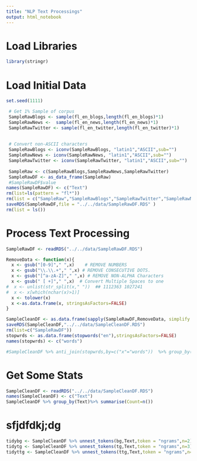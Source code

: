```yaml
---
title: "NLP Text Processings"
output: html_notebook
---
```


# Load Libraries
```r
library(stringr)
```


# Load Initial Data
```r
set.seed(1111)  

 # Get 1% Sample of corpus
 SampleRawBlogs <- sample(fl_en_blogs,length(fl_en_blogs)*1)
 SampleRawNews <-  sample(fl_en_news,length(fl_en_news)*1)
 SampleRawTwitter <- sample(fl_en_twitter,length(fl_en_twitter)*1)
 
 
 # Convert non-ASCII characters
 SampleRawBlogs <- iconv(SampleRawBlogs, "latin1","ASCII",sub="")
 SampleRawNews <- iconv(SampleRawNews, "latin1","ASCII",sub="")
 SampleRawTwitter <- iconv(SampleRawTwitter, "latin1","ASCII",sub="")
 
 SampleRaw <- c(SampleRawBlogs,SampleRawNews,SampleRawTwitter)
 SampleRawDF <- as_data_frame(SampleRaw)
 #SampleRawDF$value
names(SampleRawDF) <- c("Text")
rm(list=ls(pattern = "fl*"))
rm(list = c("SampleRaw","SampleRawBlogs","SampleRawTwitter","SampleRawNews"))
saveRDS(SampleRawDF,file = "../../data/SampleRawDF.RDS" )
rm(list = ls())

```

# Process Text Processing
```r
SampleRawDF <- readRDS("../../data/SampleRawDF.RDS")

RemoveData <- function(x){
  x <- gsub("[0-9]"," ",x)    # REMOVE NUMBERS
  x <- gsub("\\.\\.+"," ",x) # REMOVE CONSECUTIVE DOTS.
  x <- gsub("[^a-zA-Z]"," ",x) # REMOVE NON-ALPHA Characters
  x <- gsub(" [ +]"," ",x)  # Convert Multiple Spaces to one
#  x <- unlist(str_split(x," "))  ## 1112363 1027241
#  x <- x[which(nchar(x)>1)]
  x <- tolower(x)
  x <-as.data.frame(x, stringsAsFactors=FALSE)
}

SampleCleanDF <- as.data.frame(sapply(SampleRawDF,RemoveData, simplify = FALSE), stringsAsFactors = FALSE)
saveRDS(SampleCleanDF,"../../data/SampleCleanDF.RDS")
rm(list=c("SampleRawDF"))
stopwrds <- as.data.frame(stopwords("en"),stringsAsFactors=FALSE)
names(stopwrds) <- c("words")

#SampleCleanDF %>% anti_join(stopwrds,by=c("x"="words"))  %>% group_by(x) %>% summarise(c=n()) %>% arrange(desc(c))


```

# Get Some Stats  
```r
SampleCleanDF <- readRDS("../../data/SampleCleanDF.RDS")
names(SampleCleanDF) <- c("Text")
SampleCleanDF %>% group_by(Text)%>% summarise(Count=n())
```

# sfjdfdkj;dg
```r
tidybg <- SampleCleanDF %>% unnest_tokens(bg,Text,token = "ngrams",n=2)
tidytg <- SampleCleanDF %>% unnest_tokens(tg,Text,token = "ngrams",n=3)
tidyttg <- SampleCleanDF %>% unnest_tokens(ttg,Text,token = "ngrams",n=4)
```

